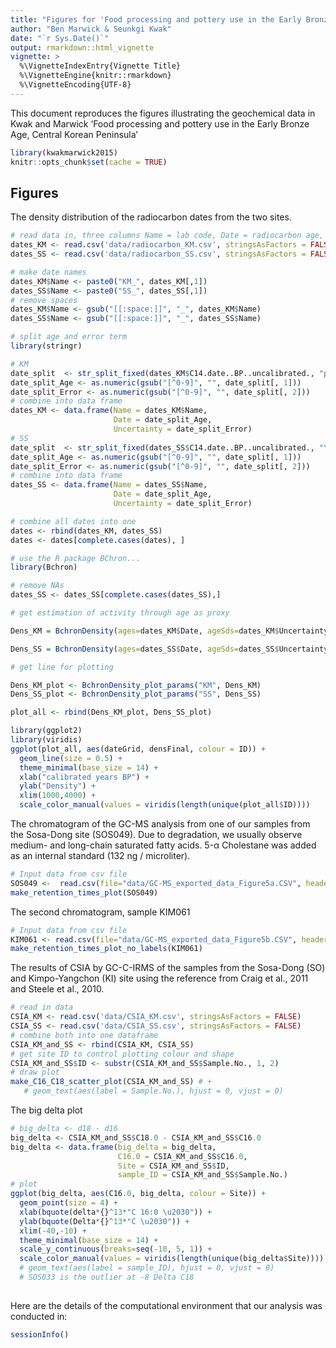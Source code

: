 ```yaml
---
title: "Figures for 'Food processing and pottery use in the Early Bronze Age, Central Korean Peninsula'"
author: "Ben Marwick & Seunkgi Kwak"
date: "`r Sys.Date()`"
output: rmarkdown::html_vignette
vignette: >
  %\VignetteIndexEntry{Vignette Title}
  %\VignetteEngine{knitr::rmarkdown}
  %\VignetteEncoding{UTF-8}
---
```


This document reproduces the figures illustrating the geochemical data in Kwak and Marwick 'Food processing and pottery use in the Early Bronze Age, Central Korean Peninsula'

```r
library(kwakmarwick2015)
knitr::opts_chunk$set(cache = TRUE)
```

## Figures

The density distribution of the radiocarbon dates from the two sites.

```r
# read data in, three columns Name = lab code, Date = radiocarbon age, Uncertainty =  error
dates_KM <- read.csv('data/radiocarbon_KM.csv', stringsAsFactors = FALSE)
dates_SS <- read.csv('data/radiocarbon_SS.csv', stringsAsFactors = FALSE)

# make date names
dates_KM$Name <- paste0("KM_", dates_KM[,1])
dates_SS$Name <- paste0("SS_", dates_SS[,1])
# remove spaces
dates_KM$Name <- gsub("[[:space:]]", "_", dates_KM$Name)
dates_SS$Name <- gsub("[[:space:]]", "_", dates_SS$Name)

# split age and error term
library(stringr)

# KM
date_split  <- str_split_fixed(dates_KM$C14.date..BP..uncalibrated., "pm", 2)
date_split_Age <- as.numeric(gsub("[^0-9]", "", date_split[, 1]))
date_split_Error <- as.numeric(gsub("[^0-9]", "", date_split[, 2]))
# combine into data frame
dates_KM <- data.frame(Name = dates_KM$Name,
                       Date = date_split_Age,
                       Uncertainty = date_split_Error)
# SS
date_split  <- str_split_fixed(dates_SS$C14.date..BP..uncalibrated., "\\?\\?", 2)
date_split_Age <- as.numeric(gsub("[^0-9]", "", date_split[, 1]))
date_split_Error <- as.numeric(gsub("[^0-9]", "", date_split[, 2]))
# combine into data frame
dates_SS <- data.frame(Name = dates_SS$Name,
                       Date = date_split_Age,
                       Uncertainty = date_split_Error)

# combine all dates into one
dates <- rbind(dates_KM, dates_SS)
dates <- dates[complete.cases(dates), ]

# use the R package BChron...
library(Bchron)

# remove NAs
dates_SS <- dates_SS[complete.cases(dates_SS),]

# get estimation of activity through age as proxy

Dens_KM = BchronDensity(ages=dates_KM$Date, ageSds=dates_KM$Uncertainty, calCurves=rep('intcal13', nrow(dates_KM)))

Dens_SS = BchronDensity(ages=dates_SS$Date, ageSds=dates_SS$Uncertainty, calCurves=rep('intcal13', nrow(dates_SS)))

# get line for plotting

Dens_KM_plot <- BchronDensity_plot_params("KM", Dens_KM)
Dens_SS_plot <- BchronDensity_plot_params("SS", Dens_SS)

plot_all <- rbind(Dens_KM_plot, Dens_SS_plot)
```

```r
library(ggplot2)
library(viridis)
ggplot(plot_all, aes(dateGrid, densFinal, colour = ID)) +
  geom_line(size = 0.5) +
  theme_minimal(base_size = 14) +
  xlab("calibrated years BP") +
  ylab("Density") +
  xlim(1000,4000) +
  scale_color_manual(values = viridis(length(unique(plot_all$ID))))
```



The chromatogram of the GC-MS analysis from one of our samples from the Sosa-Dong site (SOS049). Due to degradation, we usually observe medium- and long-chain saturated fatty acids. 5-α Cholestane was added as an internal standard (132 ng / microliter).   

```r
# Input data from csv file
SOS049 <-  read.csv(file="data/GC-MS_exported_data_Figure5a.CSV", header=TRUE, sep=",")
make_retention_times_plot(SOS049)
```

The second chromatogram, sample KIM061

```r
# Input data from csv file
KIM061 <- read.csv(file="data/GC-MS_exported_data_Figure5b.CSV", header=TRUE, sep=",") 
make_retention_times_plot_no_labels(KIM061)
```

The results of CSIA by GC-C-IRMS of the samples from the Sosa-Dong (SO) and Kimpo-Yangchon (KI) site using the reference from Craig et al., 2011 and Steele et al., 2010. 

```r
# read in data
CSIA_KM <- read.csv('data/CSIA_KM.csv', stringsAsFactors = FALSE)
CSIA_SS <- read.csv('data/CSIA_SS.csv', stringsAsFactors = FALSE)
# combine both into one dataframe
CSIA_KM_and_SS <- rbind(CSIA_KM, CSIA_SS)
# get site ID to control plotting colour and shape
CSIA_KM_and_SS$ID <- substr(CSIA_KM_and_SS$Sample.No., 1, 2)
# draw plot
make_C16_C18_scatter_plot(CSIA_KM_and_SS) # + 
   # geom_text(aes(label = Sample.No.), hjust = 0, vjust = 0)
```


The big delta plot

```r
# big_delta <- d18 - d16
big_delta <- CSIA_KM_and_SS$C18.0 - CSIA_KM_and_SS$C16.0
big_delta <- data.frame(big_delta = big_delta, 
                        C16.0 = CSIA_KM_and_SS$C16.0, 
                        Site = CSIA_KM_and_SS$ID,
                        sample_ID = CSIA_KM_and_SS$Sample.No.)
# plot
ggplot(big_delta, aes(C16.0, big_delta, colour = Site)) +
  geom_point(size = 4) + 
  xlab(bquote(delta*{}^13*"C 16:0 \u2030")) +
  ylab(bquote(Delta*{}^13*"C \u2030")) +
  xlim(-40,-10) +
  theme_minimal(base_size = 14) +
  scale_y_continuous(breaks=seq(-10, 5, 1)) +
  scale_color_manual(values = viridis(length(unique(big_delta$Site)))) # +
  # geom_text(aes(label = sample_ID), hjust = 0, vjust = 0)
  # SOS033 is the outlier at -8 Delta C18
 
```



Here are the details of the computational environment that our analysis was conducted in:

```r
sessionInfo()
```
